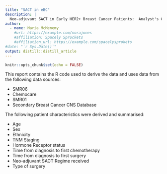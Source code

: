```yaml
---
title: "SACT in eBC"
description: |
  Neo-adjuvant SACT in Early HER2+ Breast Cancer Patients:  Analyst's Guide
author:
  - name: Maria McMenemy
    #url: https://example.com/norajones
    #affiliation: Spacely Sprockets
    #affiliation_url: https://example.com/spacelysprokets
#date: "`r Sys.Date()`"
output: distill::distill_article
---
```


```r
knitr::opts_chunk$set(echo = FALSE)
```

This report contains the R code used to derive the data and uses data from the following data sources:

* SMR06
* Chemocare
* SMR01
* Secondary Breast Cancer CNS Database

The following patient characteristics were derived and summarised:

* Age
* Sex
* Ethnicity
* TNM Staging
* Hormone Receptor status
* Time from diagnosis to first chemotherapy
* Time from diagnosis to first surgery
* Neo-adjuvant SACT Regime received
* Type of surgery  